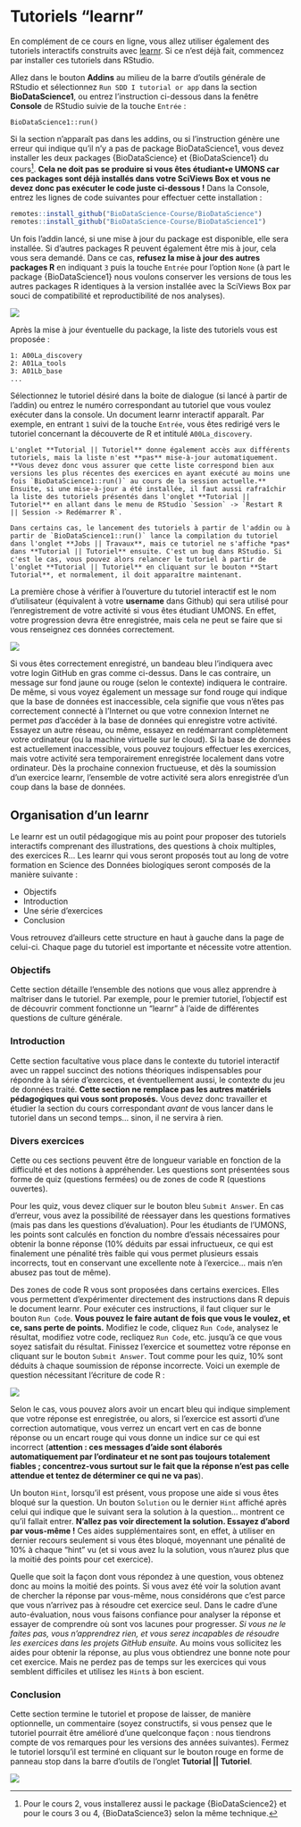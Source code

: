 # Tutoriels "learnr" {#learnr}

En complément de ce cours en ligne, vous allez utiliser également des tutoriels interactifs construits avec [learnr](https://rstudio.github.io/learnr/). Si ce n'est déjà fait, commencez par installer ces tutoriels dans RStudio.

Allez dans le bouton **Addins** au milieu de la barre d'outils générale de RStudio et sélectionnez `Run SDD I tutorial or app` dans la section **BioDataScience1**, ou entrez l'instruction ci-dessous dans la fenêtre **Console** de RStudio suivie de la touche `Entrée` :

```         
BioDataScience1::run()
```

Si la section n'apparaît pas dans les addins, ou si l'instruction génère une erreur qui indique qu'il n'y a pas de package BioDataScience1, vous devez installer les deux packages {BioDataScience} et {BioDataScience1} du cours[^a3-tutoriels-1]. **Cela ne doit pas se produire si vous êtes étudiant•e UMONS car ces packages sont déjà installés dans votre SciViews Box et vous ne devez donc pas exécuter le code juste ci-dessous !** Dans la Console, entrez les lignes de code suivantes pour effectuer cette installation :

[^a3-tutoriels-1]: Pour le cours 2, vous installerez aussi le package {BioDataScience2} et pour le cours 3 ou 4, {BioDataScience3} selon la même technique.

```r
remotes::install_github("BioDataScience-Course/BioDataScience")
remotes::install_github("BioDataScience-Course/BioDataScience1")
```

Un fois l'addin lancé, si une mise à jour du package est disponible, elle sera installée. Si d'autres packages R peuvent également être mis à jour, cela vous sera demandé. Dans ce cas, **refusez la mise à jour des autres packages R** en indiquant `3` puis la touche `Entrée` pour l'option `None` (à part le package {BioDataScience1} nous voulons conserver les versions de tous les autres packages R identiques à la version installée avec la SciViews Box par souci de compatibilité et reproductibilité de nos analyses).

![](images/annexe_a3/BioDataScience1update.png)

Après la mise à jour éventuelle du package, la liste des tutoriels vous est proposée :

```         
1: A00La_discovery
2: A01La_tools
3: A01Lb_base
...
```

Sélectionnez le tutoriel désiré dans la boite de dialogue (si lancé à partir de l'addin) ou entrez le numéro correspondant au tutoriel que vous voulez exécuter dans la console. Un document learnr interactif apparaît. Par exemple, en entrant `1` suivi de la touche `Entrée`, vous êtes redirigé vers le tutoriel concernant la découverte de R et intitulé `A00La_discovery`.

```block
L'onglet **Tutorial || Tutoriel** donne également accès aux différents tutoriels, mais la liste n'est **pas** mise-à-jour automatiquement. **Vous devez donc vous assurer que cette liste correspond bien aux versions les plus récentes des exercices en ayant exécuté au moins une fois `BioDataScience1::run()` au cours de la session actuelle.** Ensuite, si une mise-à-jour a été installée, il faut aussi rafraîchir la liste des tutoriels présentés dans l'onglet **Tutorial || Tutoriel** en allant dans le menu de RStudio `Session` -> `Restart R || Session -> Redémarrer R`.

Dans certains cas, le lancement des tutoriels à partir de l'addin ou à partir de `BioDataScience1::run()` lance la compilation du tutoriel dans l'onglet **Jobs || Travaux**, mais ce tutoriel ne s'affiche *pas* dans **Tutorial || Tutoriel** ensuite. C'est un bug dans RStudio. Si c'est le cas, vous pouvez alors relancer le tutoriel à partir de l'onglet **Tutorial || Tutoriel** en cliquant sur le bouton **Start Tutorial**, et normalement, il doit apparaître maintenant.
```

La première chose à vérifier à l'ouverture du tutoriel interactif est le nom d'utilisateur (équivalent à votre **username** dans Github) qui sera utilisé pour l'enregistrement de votre activité si vous êtes étudiant UMONS. En effet, votre progression devra être enregistrée, mais cela ne peut se faire que si vous renseignez ces données correctement.

![](images/annexe_a3/learnr2b.png)

Si vous êtes correctement enregistré, un bandeau bleu l'indiquera avec votre login GitHub en gras comme ci-dessus. Dans le cas contraire, un message sur fond jaune ou rouge (selon le contexte) indiquera le contraire. De même, si vous voyez également un message sur fond rouge qui indique que la base de données est inaccessible, cela signifie que vous n'êtes pas correctement connecté à l'Internet ou que votre connexion Internet ne permet *pas* d'accéder à la base de données qui enregistre votre activité. Essayez un autre réseau, ou même, essayez en redémarrant complètement votre ordinateur (ou la machine virtuelle sur le cloud). Si la base de données est actuellement inaccessible, vous pouvez toujours effectuer les exercices, mais votre activité sera temporairement enregistrée localement dans votre ordinateur. Dès la prochaine connexion fructueuse, et dès la soumission d'un exercice learnr, l'ensemble de votre activité sera alors enregistrée d'un coup dans la base de données.

## Organisation d'un learnr {#learnrorganisation}

Le learnr est un outil pédagogique mis au point pour proposer des tutoriels interactifs comprenant des illustrations, des questions à choix multiples, des exercices R... Les learnr qui vous seront proposés tout au long de votre formation en Science des Données biologiques seront composés de la manière suivante :

-   Objectifs
-   Introduction
-   Une série d'exercices
-   Conclusion

Vous retrouvez d'ailleurs cette structure en haut à gauche dans la page de celui-ci. Chaque page du tutoriel est importante et nécessite votre attention.

### Objectifs

Cette section détaille l'ensemble des notions que vous allez apprendre à maîtriser dans le tutoriel. Par exemple, pour le premier tutoriel, l'objectif est de découvrir comment fonctionne un "learnr" à l'aide de différentes questions de culture générale.

### Introduction

Cette section facultative vous place dans le contexte du tutoriel interactif avec un rappel succinct des notions théoriques indispensables pour répondre à la série d'exercices, et éventuellement aussi, le contexte du jeu de données traité. **Cette section ne remplace pas les autres matériels pédagogiques qui vous sont proposés.** Vous devez donc travailler et étudier la section du cours correspondant *avant* de vous lancer dans le tutoriel dans un second temps... sinon, il ne servira à rien.

### Divers exercices

Cette ou ces sections peuvent être de longueur variable en fonction de la difficulté et des notions à appréhender. Les questions sont présentées sous forme de quiz (questions fermées) ou de zones de code R (questions ouvertes).

Pour les quiz, vous devez cliquer sur le bouton bleu `Submit Answer`. En cas d'erreur, vous avez la possibilité de réessayer dans les questions formatives (mais pas dans les questions d'évaluation). Pour les étudiants de l'UMONS, les points sont calculés en fonction du nombre d'essais nécessaires pour obtenir la bonne réponse (10% déduits par essai infructueux, ce qui est finalement une pénalité très faible qui vous permet plusieurs essais incorrects, tout en conservant une excellente note à l'exercice... mais n'en abusez pas tout de même).

Des zones de code R vous sont proposées dans certains exercices. Elles vous permettent d'expérimenter directement des instructions dans R depuis le document learnr. Pour exécuter ces instructions, il faut cliquer sur le bouton `Run Code`. **Vous pouvez le faire autant de fois que vous le voulez, et ce, sans perte de points.** Modifiez le code, cliquez `Run Code`, analysez le résultat, modifiez votre code, recliquez `Run Code`, etc. jusqu'à ce que vous soyez satisfait du résultat. Finissez l'exercice et soumettez votre réponse en cliquant sur le bouton `Submit Answer`. Tout comme pour les quiz, 10% sont déduits à chaque soumission de réponse incorrecte. Voici un exemple de question nécessitant l'écriture de code R :

![](images/annexe_a3/learnr2.gif)

Selon le cas, vous pouvez alors avoir un encart bleu qui indique simplement que votre réponse est enregistrée, ou alors, si l'exercice est assorti d'une correction automatique, vous verrez un encart vert en cas de bonne réponse ou un encart rouge qui vous donne un indice sur ce qui est incorrect (**attention : ces messages d'aide sont élaborés automatiquement par l'ordinateur et ne sont pas toujours totalement fiables ; concentrez-vous surtout sur le fait que la réponse n'est pas celle attendue et tentez de déterminer ce qui ne va pas**).

Un bouton `Hint`, lorsqu'il est présent, vous propose une aide si vous êtes bloqué sur la question. Un bouton `Solution` ou le dernier `Hint` affiché après celui qui indique que le suivant sera la solution à la question... montrent ce qu'il fallait entrer. **N'allez pas voir directement la solution. Essayez d'abord par vous-même !** Ces aides supplémentaires sont, en effet, à utiliser en dernier recours seulement si vous êtes bloqué, moyennant une pénalité de 10% à chaque "hint" vu (et si vous avez lu la solution, vous n'aurez plus que la moitié des points pour cet exercice).

Quelle que soit la façon dont vous répondez à une question, vous obtenez donc au moins la moitié des points. Si vous avez été voir la solution avant de chercher la réponse par vous-même, nous considérons que c'est parce que vous n'arrivez pas à résoudre cet exercice seul. Dans le cadre d'une auto-évaluation, nous vous faisons confiance pour analyser la réponse et essayer de comprendre où sont vos lacunes pour progresser. *Si vous ne le faites pas, vous n'apprendrez rien, et vous serez incapables de résoudre les exercices dans les projets GitHub ensuite.* Au moins vous sollicitez les aides pour obtenir la réponse, au plus vous obtiendrez une bonne note pour cet exercice. Mais ne perdez pas de temps sur les exercices qui vous semblent difficiles et utilisez les `Hint`s à bon escient.

### Conclusion

Cette section termine le tutoriel et propose de laisser, de manière optionnelle, un commentaire (soyez constructifs, si vous pensez que le tutoriel pourrait être amélioré d'une quelconque façon : nous tiendrons compte de vos remarques pour les versions des années suivantes). Fermez le tutoriel lorsqu'il est terminé en cliquant sur le bouton rouge en forme de panneau stop dans la barre d'outils de l'onglet **Tutorial \|\| Tutoriel**.

![](images/annexe_a3/learnr8b.png)
